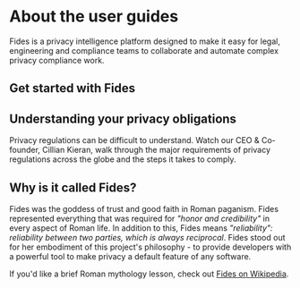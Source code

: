 
# About the user guides

Fides is a privacy intelligence platform designed to make it easy for legal, engineering and compliance teams to collaborate and automate complex privacy compliance work.

## Get started with Fides
<KeyFeatWrap>
  <KeyFeat title="Data mapping" link="/user-guides/data-mapping" description="Get started with data mapping to inventory your systems and business processes."/>
  <KeyFeat title="Privacy Requests" link="/user-guides/privacy-requests" description="Learn about privacy requests, including how to configure and process them."/>
  <KeyFeat title="Consent" link="/user-guides/consent" description="Learn about consent and launch compliant consent notices and experiences."/>
  <KeyFeat title="Datasets" link="/user-guides/datasets" description="Learn how you can use datasets to map and manage data for privacy requests across your systems."/>
  <KeyFeat title="Integrations" link="/user-guides/integrations" description="Configure and connect your systems, from databases to third-party SaaS applications for privacy requests."/>
  <KeyFeat title="Fides configuration" link="/user-guides/configuration" description="Get started quickly with Fides."/>
  
</KeyFeatWrap>

## Understanding your privacy obligations

Privacy regulations can be difficult to understand. Watch our CEO & Co-founder, Cillian Kieran, walk through the major requirements of privacy regulations across the globe and the steps it takes to comply. 

<VimeoVideo src="https://player.vimeo.com/video/848495248?badge=0&amp;autopause=0&amp;player_id=0&amp;app_id=58479" />

## Why is it called Fides?

Fides was the goddess of trust and good faith in Roman paganism. Fides represented everything that was required for *"honor and credibility"* in every aspect of Roman life. In addition to this, Fides means *"reliability": reliability between two parties, which is always reciprocal*. Fides stood out for her embodiment of this project's philosophy - to provide developers with a powerful tool to make privacy a default feature of any software.

If you'd like a brief Roman mythology lesson, check out [Fides on Wikipedia](https://en.wikipedia.org/wiki/Fides_(deity)).

